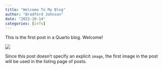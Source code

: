 ```yaml
---
title: "Welcome To My Blog"
author: "Bradford Johnson"
date: "2022-10-14"
categories: [info]
---
```


This is the first post in a Quarto blog. Welcome!

![](thumbnail.jpg)

Since this post doesn't specify an explicit `image`, the first image in the post will be used in the listing page of posts.
